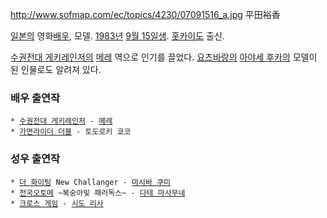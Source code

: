 http://www.sofmap.com/ec/topics/4230/07091516_a.jpg 平田裕香

[[일본]]의 영화[[배우]], 모델. [[1983년]] [[9월 15일]]생. [[홋카이도]] 출신. 

[[수권전대 게키레인저]]의 [[메레]] 역으로 인기를 끌었다. [[요츠바랑]]의 [[아야세 후카]]의 모델이 된 인물로도 알려져 있다.

=== 배우 출연작 ===
 * [[수권전대 게키레인저]] - [[메레]]
 * [[가면라이더 더블]] - 토도로키 쿄코

=== 성우 출연작 ===
 * [[더 화이팅]] New Challanger - [[마시바 쿠미]]
 * [[전국오토메]] ~복숭아빛 패러독스~ - [[다테 마사무네]]
 * [[크로스 게임]] - [[시도 리사]]
